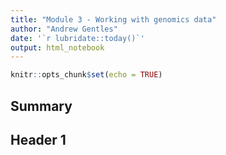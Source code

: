 ```yaml
---
title: "Module 3 - Working with genomics data"
author: "Andrew Gentles"
date: '`r lubridate::today()`'
output: html_notebook
---
```


```r
knitr::opts_chunk$set(echo = TRUE)
```

## Summary

## Header 1